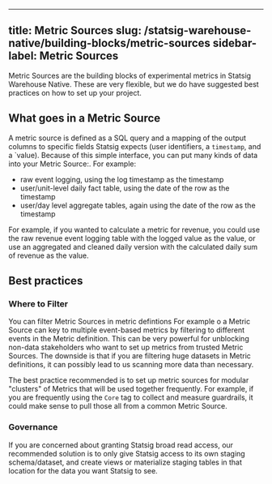 ---

title: Metric Sources
slug: /statsig-warehouse-native/building-blocks/metric-sources
sidebar-label: Metric Sources
--

Metric Sources are the building blocks of experimental metrics in Statsig Warehouse Native. These are very flexible,
but we do have suggested best practices on how to set up your project.

## What goes in a Metric Source

A metric source is defined as a SQL query and a mapping of the output columns to specific fields
Statsig expects (user identifiers, a `timestamp`, and a `value). Because of this simple interface, you can
put many kinds of data into your Metric Source:. For example:

- raw event logging, using the log timestamp as the timestamp
- user/unit-level daily fact table, using the date of the row as the timestamp
- user/day level aggregate tables, again using the date of the row as the timestamp

For example, if you wanted to calculate a metric for revenue, you could use the raw revenue event
logging table with the logged value as the value, or use an aggregated and cleaned daily version
with the calculated daily sum of revenue as the value.

## Best practices

### Where to Filter

You can filter Metric Sources in metric defintions For example o a Metric Source can key to multiple event-based metrics
by filtering to different events in the Metric definition. This can be very powerful for unblocking non-data stakeholders
who want to set up metrics from trusted Metric Sources. The downside is that if you are filtering huge datasets in Metric
definitions, it can possibly lead to us scanning more data than necessary.

The best practice recommended is to set up metric sources for modular "clusters" of Metrics that will be used together
frequently. For example, if you are frequently using the `Core` tag to collect and measure guardrails, it could make sense
to pull those all from a common Metric Source.

### Governance

If you are concerned about granting Statsig broad read access, our recommended solution is to only give Statsig access
to its own staging schema/dataset, and create views or materialize staging tables in that location for the data you want
Statsig to see.
